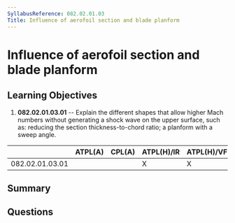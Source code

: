 ```yaml
---
SyllabusReference: 082.02.01.03
Title: Influence of aerofoil section and blade planform
---
```


# Influence of aerofoil section and blade planform

## Learning Objectives

1.  **082.02.01.03.01** -- Explain the different shapes that allow higher Mach
    numbers without generating a shock wave on the upper surface, such as:
    reducing the section thickness-to-chord ratio; a planform with a sweep angle.

|                 | ATPL(A) | CPL(A) | ATPL(H)/IR | ATPL(H)/VFR | CPL(H) | IR | CBIR(A) |
| --------------- | ------- | ------ | ---------- | ----------- | ------ | -- | ------- |
| 082.02.01.03.01 |         |        | X          | X           | X      |    |         |

## Summary

## Questions
